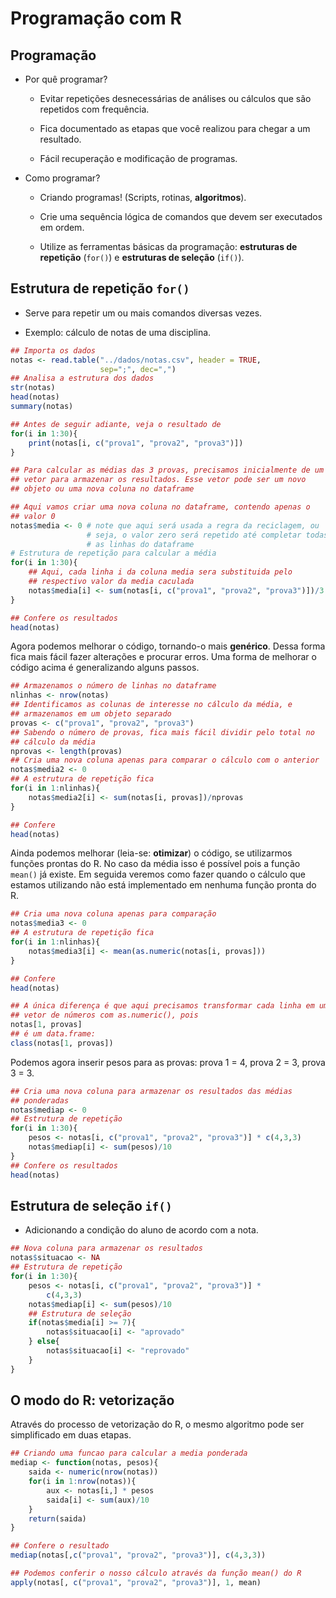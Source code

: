# Programação com R

## Programação

- Por quê programar?

	-   Evitar repetições desnecessárias de análises ou cálculos que são
        repetidos com frequência.

    -   Fica documentado as etapas que você realizou para chegar a um
        resultado.

    -   Fácil recuperação e modificação de programas.

-   Como programar?

    -   Criando programas! (Scripts, rotinas, **algoritmos**).

    -   Crie uma sequência lógica de comandos que devem ser executados
        em ordem.

    -   Utilize as ferramentas básicas da programação: **estruturas de
        repetição** (`for()`) e **estruturas de seleção** (`if()`).

## Estrutura de repetição `for()`

-   Serve para repetir um ou mais comandos diversas vezes.

-   Exemplo: cálculo de notas de uma disciplina.

```r

## Importa os dados
notas <- read.table("../dados/notas.csv", header = TRUE,
                    sep=";", dec=",")
## Analisa a estrutura dos dados
str(notas)
head(notas)
summary(notas)

## Antes de seguir adiante, veja o resultado de
for(i in 1:30){
    print(notas[i, c("prova1", "prova2", "prova3")])
}

## Para calcular as médias das 3 provas, precisamos inicialmente de um
## vetor para armazenar os resultados. Esse vetor pode ser um novo
## objeto ou uma nova coluna no dataframe

## Aqui vamos criar uma nova coluna no dataframe, contendo apenas o
## valor 0
notas$media <- 0 # note que aqui será usada a regra da reciclagem, ou
                 # seja, o valor zero será repetido até completar todas
                 # as linhas do dataframe
# Estrutura de repetição para calcular a média
for(i in 1:30){
    ## Aqui, cada linha i da coluna media sera substituida pelo
    ## respectivo valor da media caculada
    notas$media[i] <- sum(notas[i, c("prova1", "prova2", "prova3")])/3
}

## Confere os resultados
head(notas)
```

Agora podemos melhorar o código, tornando-o mais **genérico**. Dessa
forma fica mais fácil fazer alterações e procurar erros. Uma forma de
melhorar o código acima é generalizando alguns passos.

```r
## Armazenamos o número de linhas no dataframe
nlinhas <- nrow(notas)
## Identificamos as colunas de interesse no cálculo da média, e
## armazenamos em um objeto separado
provas <- c("prova1", "prova2", "prova3")
## Sabendo o número de provas, fica mais fácil dividir pelo total no
## cálculo da média
nprovas <- length(provas)
## Cria uma nova coluna apenas para comparar o cálculo com o anterior
notas$media2 <- 0
## A estrutura de repetição fica
for(i in 1:nlinhas){
    notas$media2[i] <- sum(notas[i, provas])/nprovas
}

## Confere
head(notas)
```

Ainda podemos melhorar (leia-se: **otimizar**) o código, se utilizarmos
funções prontas do R. No caso da média isso é possível pois a função
`mean()` já existe. Em seguida veremos como fazer quando o cálculo que
estamos utilizando não está implementado em nenhuma função pronta do R.

```r
## Cria uma nova coluna apenas para comparação
notas$media3 <- 0
## A estrutura de repetição fica
for(i in 1:nlinhas){
    notas$media3[i] <- mean(as.numeric(notas[i, provas]))
}

## Confere
head(notas)

## A única diferença é que aqui precisamos transformar cada linha em um
## vetor de números com as.numeric(), pois
notas[1, provas]
## é um data.frame:
class(notas[1, provas])
```

Podemos agora inserir pesos para as provas: prova 1 = 4, prova 2 = 3,
prova 3 = 3.

```r
## Cria uma nova coluna para armazenar os resultados das médias
## ponderadas
notas$mediap <- 0
## Estrutura de repetição
for(i in 1:30){
    pesos <- notas[i, c("prova1", "prova2", "prova3")] * c(4,3,3)
    notas$mediap[i] <- sum(pesos)/10
}
## Confere os resultados
head(notas)
```

## Estrutura de seleção `if()`

-   Adicionando a condição do aluno de acordo com a nota.

```r
## Nova coluna para armazenar os resultados
notas$situacao <- NA
## Estrutura de repetição
for(i in 1:30){
    pesos <- notas[i, c("prova1", "prova2", "prova3")] *
        c(4,3,3)
    notas$mediap[i] <- sum(pesos)/10
    ## Estrutura de seleção
    if(notas$media[i] >= 7){
        notas$situacao[i] <- "aprovado"
    } else{
        notas$situacao[i] <- "reprovado"
    }
}
```

## O modo do R: vetorização

Através do processo de vetorização do R, o mesmo algoritmo pode ser
simplificado em duas etapas.

```r
## Criando uma funcao para calcular a media ponderada
mediap <- function(notas, pesos){
    saida <- numeric(nrow(notas))
    for(i in 1:nrow(notas)){
        aux <- notas[i,] * pesos
        saida[i] <- sum(aux)/10
    }
    return(saida)
}

## Confere o resultado
mediap(notas[,c("prova1", "prova2", "prova3")], c(4,3,3))

## Podemos conferir o nosso cálculo através da função mean() do R
apply(notas[, c("prova1", "prova2", "prova3")], 1, mean)
```
